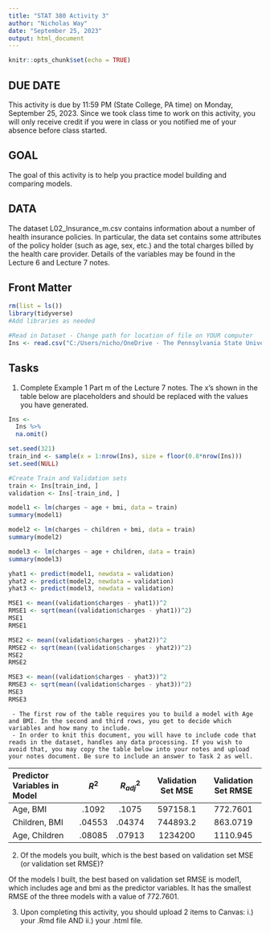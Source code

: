 ---
title: "STAT 380 Activity 3"
author: "Nicholas Way"
date: "September 25, 2023"
output: html_document
---

```{r setup, include=FALSE}
knitr::opts_chunk$set(echo = TRUE)
```

## DUE DATE
This activity is due by 11:59 PM (State College, PA time) on Monday, September 25, 2023. Since we took class time to work on this activity, you will only receive credit if you were in class or you notified me of your absence before class started. 

## GOAL 
The goal of this activity is to help you practice model building and comparing models.

## DATA 
The dataset L02_Insurance_m.csv contains information about a number of health insurance policies. In particular, the data set contains some attributes of the policy holder (such as age, sex, etc.) and the total charges billed by the health care provider. Details of the variables may be found in the Lecture 6 and Lecture 7 notes.

## Front Matter
```{r}
rm(list = ls())
library(tidyverse)
#Add libraries as needed

#Read in Dataset - Change path for location of file on YOUR computer
Ins <- read.csv("C:/Users/nicho/OneDrive - The Pennsylvania State University/Stat 380/Lectures/L02_Insurance_m.csv")
```


## Tasks
1. Complete Example 1 Part m of the Lecture 7 notes. The x's shown in the table below are placeholders and should be replaced with the values you have generated. 

```{r}
Ins <- 
  Ins %>%
  na.omit()
```

```{r}
set.seed(321)
train_ind <- sample(x = 1:nrow(Ins), size = floor(0.8*nrow(Ins)))
set.seed(NULL)

#Create Train and Validation sets
train <- Ins[train_ind, ]
validation <- Ins[-train_ind, ]
```


```{r}
model1 <- lm(charges ~ age + bmi, data = train)
summary(model1)

model2 <- lm(charges ~ children + bmi, data = train)
summary(model2)

model3 <- lm(charges ~ age + children, data = train)
summary(model3)
```

```{r}
yhat1 <- predict(model1, newdata = validation)
yhat2 <- predict(model2, newdata = validation)
yhat3 <- predict(model3, newdata = validation)
```

```{r}
MSE1 <- mean((validation$charges - yhat1))^2
RMSE1 <- sqrt(mean((validation$charges - yhat1))^2)
MSE1
RMSE1

MSE2 <- mean((validation$charges - yhat2))^2
RMSE2 <- sqrt(mean((validation$charges - yhat2))^2)
MSE2
RMSE2

MSE3 <- mean((validation$charges - yhat3))^2
RMSE3 <- sqrt(mean((validation$charges - yhat3))^2)
MSE3
RMSE3
```

     - The first row of the table requires you to build a model with Age and BMI. In the second and third rows, you get to decide which variables and how many to include. 
     - In order to knit this document, you will have to include code that reads in the dataset, handles any data processing. If you wish to avoid that, you may copy the table below into your notes and upload your notes document. Be sure to include an answer to Task 2 as well.

|Predictor Variables in Model | $R^2$ | $R^2_{adj}$ | Validation Set MSE | Validation Set RMSE
|:------------|:-----:|:-----:|:---------:|:---------:|
|Age, BMI | .1092 | .1075  | 597158.1 | 772.7601 |
| Children, BMI | .04553 | .04374 | 744893.2 | 863.0719 |
| Age, Children | .08085 | .07913 | 1234200 | 1110.945 | 

2. Of the models you built, which is the best based on validation set MSE (or validation set RMSE)? 

Of the models I built, the best based on validation set RMSE is model1, which includes age and bmi as the predictor variables. It has the smallest RMSE of the three models with a value of 772.7601.

3. Upon completing this activity, you should upload 2 items to Canvas: i.) your .Rmd file AND ii.) your .html file.